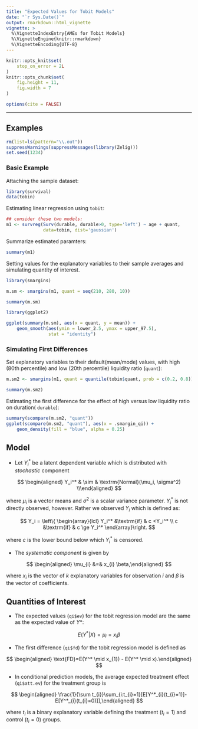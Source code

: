 ```yaml
---
title: "Expected Values for Tobit Models"
date: "`r Sys.Date()`"
output: rmarkdown::html_vignette
vignette: >
  %\VignetteIndexEntry{AMEs for Tobit Models}
  %\VignetteEngine{knitr::rmarkdown}
  %\VignetteEncoding{UTF-8}
---
```


```r
knitr::opts_knit$set(
    stop_on_error = 2L
)
knitr::opts_chunk$set(
    fig.height = 11,
    fig.width = 7
)

options(cite = FALSE)
```
---


Examples
------

```r
rm(list=ls(pattern="\\.out"))
suppressWarnings(suppressMessages(library(Zelig)))
set.seed(1234)
```

### Basic Example

Attaching the sample dataset:

```r
library(survival)
data(tobin)
```

Estimating linear regression using `tobit`:

```r
## consider these two models:
m1 <- survreg(Surv(durable, durable>0, type='left') ~ age + quant,
              data=tobin, dist='gaussian')
```

Summarize estimated paramters:

```r
summary(m1)
```

Setting values for the explanatory variables to their sample averages
and simulating quantity of interest.

```r
library(smargins)

m.sm <- smargins(m1, quant = seq(210, 280, 10))

summary(m.sm)

library(ggplot2)

ggplot(summary(m.sm), aes(x = quant, y = mean)) +
    geom_smooth(aes(ymin = lower_2.5, ymax = upper_97.5),
                stat = "identity")
```

### Simulating First Differences

Set explanatory variables to their default(mean/mode) values, with
high (80th percentile) and low (20th percentile) liquidity ratio
(`quant`):

```r
m.sm2 <- smargins(m1, quant = quantile(tobin$quant, prob = c(0.2, 0.8)))

summary(m.sm2)
```

Estimating the first difference for the effect of high versus low
liquidity ratio on duration(\ `durable`):

```r
summary(scompare(m.sm2, "quant"))
ggplot(scompare(m.sm2, "quant"), aes(x = .smargin_qi)) +
    geom_density(fill = "blue", alpha = 0.25)
```

Model
------

-  Let $Y_i^*$ be a latent dependent variable which is distributed
   with *stochastic* component


$$
    \begin{aligned}
        Y_i^* & \sim & \textrm{Normal}(\mu_i, \sigma^2) \\\end{aligned}
$$

   where $\mu_i$ is a vector means and $\sigma^2$ is a
   scalar variance parameter. $Y_i^*$ is not directly observed,
   however. Rather we observed $Y_i$ which is defined as:


$$
    Y_i = \left\{
        \begin{array}{lcl}
      Y_i^*  &\textrm{if} & c <Y_i^* \\
      c    &\textrm{if} & c \ge Y_i^*
      \end{array}\right.
$$

   where $c$ is the lower bound below which $Y_i^*$ is
   censored.

-  The *systematic component* is given by


$$
    \begin{aligned}
        \mu_{i} &=& x_{i} \beta,\end{aligned}
$$

   where $x_{i}$ is the vector of $k$ explanatory variables
   for observation $i$ and $\beta$ is the vector of
   coefficients.

Quantities of Interest
------

-  The expected values (`qi$ev`) for the tobit regression model are
   the same as the expected value of $Y*$:


$$
    E(Y^* | X) = \mu_{i} = x_{i} \beta
$$

-  The first difference (`qi$fd`) for the tobit regression model is
   defined as


$$
    \begin{aligned}
        \text{FD}=E(Y^* \mid x_{1}) - E(Y^* \mid x).\end{aligned}
$$

-  In conditional prediction models, the average expected treatment
   effect (`qi$att.ev`) for the treatment group is


$$
    \begin{aligned}
        \frac{1}{\sum t_{i}}\sum_{i:t_{i}=1}[E[Y^*_{i}(t_{i}=1)]-E[Y^*_{i}(t_{i}=0)]],\end{aligned}
$$

   where $t_{i}$ is a binary explanatory variable defining the
   treatment ($t_{i}=1$) and control ($t_{i}=0$) groups.
